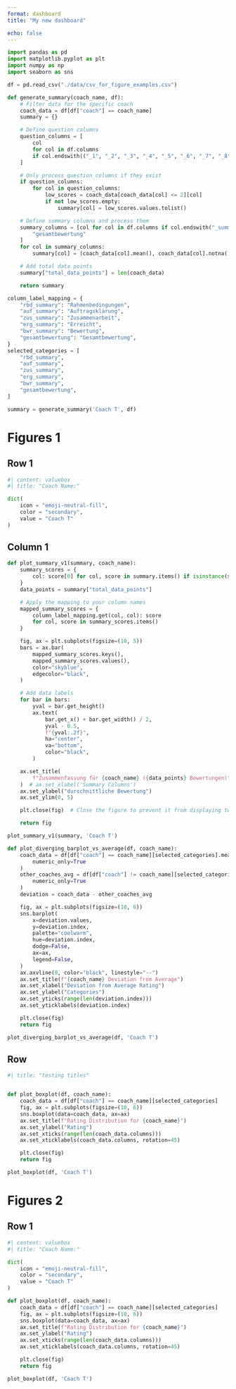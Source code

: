 ```yaml
---
format: dashboard
title: "My new dashboard"

echo: false
---
```



```python
import pandas as pd
import matplotlib.pyplot as plt
import numpy as np
import seaborn as sns

df = pd.read_csv("./data/csv_for_figure_examples.csv")

def generate_summary(coach_name, df):
    # Filter data for the specific coach
    coach_data = df[df["coach"] == coach_name]
    summary = {}

    # Define question columns
    question_columns = [
        col
        for col in df.columns
        if col.endswith(("_1", "_2", "_3", "_4", "_5", "_6", "_7", "_8"))
    ]

    # Only process question columns if they exist
    if question_columns:
        for col in question_columns:
            low_scores = coach_data[coach_data[col] <= 2][col]
            if not low_scores.empty:
                summary[col] = low_scores.values.tolist()

    # Define summary columns and process them
    summary_columns = [col for col in df.columns if col.endswith("_summary")] + [
        "gesamtbewertung"
    ]
    for col in summary_columns:
        summary[col] = (coach_data[col].mean(), coach_data[col].notna().sum())

    # Add total data points
    summary["total_data_points"] = len(coach_data)

    return summary

column_label_mapping = {
    "rbd_summary": "Rahmenbedingungen",
    "auf_summary": "Auftragsklärung",
    "zus_summary": "Zusammenarbeit",
    "erg_summary": "Erreicht",
    "bwr_summary": "Bewertung",
    "gesamtbewertung": "Gesamtbewertung",
}
selected_categories = [
    "rbd_summary",
    "auf_summary",
    "zus_summary",
    "erg_summary",
    "bwr_summary",
    "gesamtbewertung",
]

summary = generate_summary('Coach T', df)
```

# Figures 1

## Row 1

```python
#| content: valuebox
#| title: "Coach Name:"

dict(
    icon = "emoji-neutral-fill",
    color = "secondary",
    value = "Coach T"
)
```

## Column 1

```python
def plot_summary_v1(summary, coach_name):
    summary_scores = {
        col: score[0] for col, score in summary.items() if isinstance(score, tuple)
    }
    data_points = summary["total_data_points"]

    # Apply the mapping to your column names
    mapped_summary_scores = {
        column_label_mapping.get(col, col): score
        for col, score in summary_scores.items()
    }

    fig, ax = plt.subplots(figsize=(10, 5))
    bars = ax.bar(
        mapped_summary_scores.keys(),
        mapped_summary_scores.values(),
        color="skyblue",
        edgecolor="black",
    )

    # Add data labels
    for bar in bars:
        yval = bar.get_height()
        ax.text(
            bar.get_x() + bar.get_width() / 2,
            yval - 0.5,
            f"{yval:.2f}",
            ha="center",
            va="bottom",
            color="black",
        )

    ax.set_title(
        f"Zusammenfassung für {coach_name} ({data_points} Bewertungen)"
    )  # ax.set_xlabel('Summary Columns')
    ax.set_ylabel("durschnittliche Bewertung")
    ax.set_ylim(0, 5)

    plt.close(fig)  # Close the figure to prevent it from displaying twice

    return fig

plot_summary_v1(summary, 'Coach T')

```

```python

def plot_diverging_barplot_vs_average(df, coach_name):
    coach_data = df[df["coach"] == coach_name][selected_categories].mean(
        numeric_only=True
    )
    other_coaches_avg = df[df["coach"] != coach_name][selected_categories].mean(
        numeric_only=True
    )
    deviation = coach_data - other_coaches_avg

    fig, ax = plt.subplots(figsize=(10, 6))
    sns.barplot(
        x=deviation.values,
        y=deviation.index,
        palette="coolwarm",
        hue=deviation.index,
        dodge=False,
        ax=ax,
        legend=False,
    )
    ax.axvline(0, color="black", linestyle="--")
    ax.set_title(f"{coach_name} Deviation from Average")
    ax.set_xlabel("Deviation from Average Rating")
    ax.set_ylabel("Categories")
    ax.set_yticks(range(len(deviation.index)))
    ax.set_yticklabels(deviation.index)

    plt.close(fig)
    return fig

plot_diverging_barplot_vs_average(df, 'Coach T')
```

## Row
```python
#| title: "testing titles"


def plot_boxplot(df, coach_name):
    coach_data = df[df["coach"] == coach_name][selected_categories]
    fig, ax = plt.subplots(figsize=(10, 6))
    sns.boxplot(data=coach_data, ax=ax)
    ax.set_title(f"Rating Distribution for {coach_name}")
    ax.set_ylabel("Rating")
    ax.set_xticks(range(len(coach_data.columns)))
    ax.set_xticklabels(coach_data.columns, rotation=45)

    plt.close(fig)
    return fig

plot_boxplot(df, 'Coach T')
```


# Figures 2

## Row 1

```python
#| content: valuebox
#| title: "Coach Name:"

dict(
    icon = "emoji-neutral-fill",
    color = "secondary",
    value = "Coach T"
)
```

```python

def plot_boxplot(df, coach_name):
    coach_data = df[df["coach"] == coach_name][selected_categories]
    fig, ax = plt.subplots(figsize=(10, 6))
    sns.boxplot(data=coach_data, ax=ax)
    ax.set_title(f"Rating Distribution for {coach_name}")
    ax.set_ylabel("Rating")
    ax.set_xticks(range(len(coach_data.columns)))
    ax.set_xticklabels(coach_data.columns, rotation=45)

    plt.close(fig)
    return fig

plot_boxplot(df, 'Coach T')
```